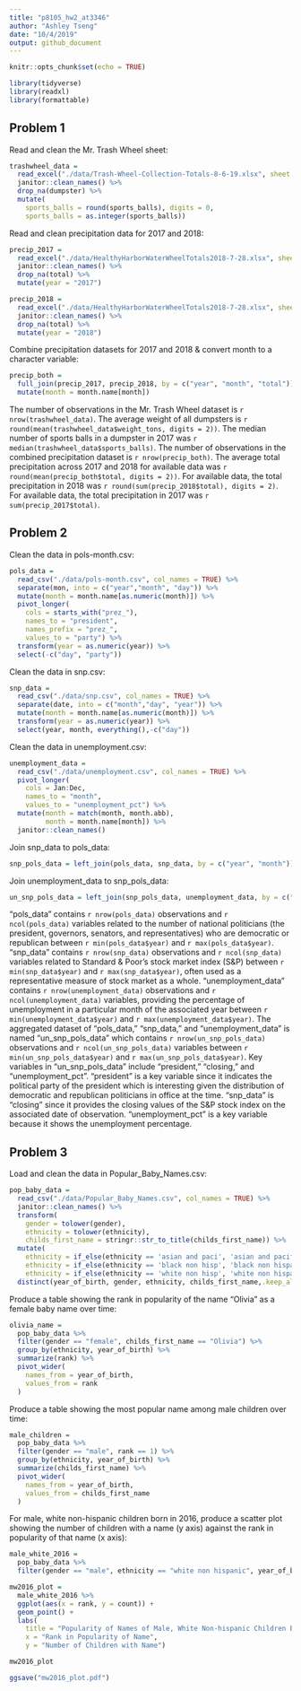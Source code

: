 ```yaml
---
title: "p8105_hw2_at3346"
author: "Ashley Tseng"
date: "10/4/2019"
output: github_document
---
```


```r
knitr::opts_chunk$set(echo = TRUE)

library(tidyverse)
library(readxl)
library(formattable)
```

## Problem 1
Read and clean the Mr. Trash Wheel sheet:
```r
trashwheel_data = 
  read_excel("./data/Trash-Wheel-Collection-Totals-8-6-19.xlsx", sheet = "Mr. Trash Wheel", col_names = TRUE, range = "A2:N406") %>% 
  janitor::clean_names() %>% 
  drop_na(dumpster) %>% 
  mutate(
    sports_balls = round(sports_balls), digits = 0,
    sports_balls = as.integer(sports_balls))
```

Read and clean precipitation data for 2017 and 2018:
```r
precip_2017 = 
  read_excel("./data/HealthyHarborWaterWheelTotals2018-7-28.xlsx", sheet = "2017 Precipitation", col_names = TRUE, range = "A2:B14") %>% 
  janitor::clean_names() %>% 
  drop_na(total) %>% 
  mutate(year = "2017")

precip_2018 = 
  read_excel("./data/HealthyHarborWaterWheelTotals2018-7-28.xlsx", sheet = "2018 Precipitation", col_names = TRUE, range = "A2:B14") %>% 
  janitor::clean_names() %>% 
  drop_na(total) %>% 
  mutate(year = "2018")
```

Combine precipitation datasets for 2017 and 2018 & convert month to a character variable:
```r
precip_both = 
  full_join(precip_2017, precip_2018, by = c("year", "month", "total")) %>% 
  mutate(month = month.name[month])
```
The number of observations in the Mr. Trash Wheel dataset is `r nrow(trashwheel_data)`. The average weight of all dumpsters is `r round(mean(trashwheel_data$weight_tons, digits = 2))`. The median number of sports balls in a dumpster in 2017 was `r median(trashwheel_data$sports_balls)`. The number of observations in the combined precipitation dataset is `r nrow(precip_both)`. The average total precipitation across 2017 and 2018 for available data was `r round(mean(precip_both$total, digits = 2))`. For available data, the total precipitation in 2018 was `r round(sum(precip_2018$total), digits = 2)`. For available data, the total precipitation in 2017 was `r sum(precip_2017$total)`. 



## Problem 2
Clean the data in pols-month.csv:
```r
pols_data = 
  read_csv("./data/pols-month.csv", col_names = TRUE) %>% 
  separate(mon, into = c("year","month", "day")) %>% 
  mutate(month = month.name[as.numeric(month)]) %>% 
  pivot_longer(
    cols = starts_with("prez_"),
    names_to = "president",
    names_prefix = "prez_",
    values_to = "party") %>% 
  transform(year = as.numeric(year)) %>% 
  select(-c("day", "party"))
```

Clean the data in snp.csv:
```r
snp_data = 
  read_csv("./data/snp.csv", col_names = TRUE) %>% 
  separate(date, into = c("month","day", "year")) %>% 
  mutate(month = month.name[as.numeric(month)]) %>% 
  transform(year = as.numeric(year)) %>% 
  select(year, month, everything(),-c("day"))
```

Clean the data in unemployment.csv:
```r
unemployment_data = 
  read_csv("./data/unemployment.csv", col_names = TRUE) %>%
  pivot_longer(
    cols = Jan:Dec,
    names_to = "month",
    values_to = "unemployment_pct") %>% 
  mutate(month = match(month, month.abb),
         month = month.name[month]) %>% 
  janitor::clean_names()
```

Join snp_data to pols_data:
```r
snp_pols_data = left_join(pols_data, snp_data, by = c("year", "month"))
```

Join unemployment_data to snp_pols_data:
```r
un_snp_pols_data = left_join(snp_pols_data, unemployment_data, by = c("year", "month"))
```

"pols_data" contains `r nrow(pols_data)` observations and `r ncol(pols_data)` variables related to the number of national politicians (the president, governors, senators, and representatives) who are democratic or republican between `r min(pols_data$year)` and `r max(pols_data$year)`. "snp_data" contains `r nrow(snp_data)` observations and `r ncol(snp_data)` variables related to Standard & Poor’s stock market index (S&P) between `r min(snp_data$year)` and `r max(snp_data$year)`, often used as a representative measure of stock market as a whole. "unemployment_data" contains `r nrow(unemployment_data)` observations and `r ncol(unemployment_data)` variables, providing the percentage of unemployment in a particular month of the associated year between `r min(unemployment_data$year)` and `r max(unemployment_data$year)`. The aggregated dataset of "pols_data," "snp_data," and "unemployment_data" is named "un_snp_pols_data" which contains `r nrow(un_snp_pols_data)` observations and `r ncol(un_snp_pols_data)` variables between `r min(un_snp_pols_data$year)` and `r max(un_snp_pols_data$year)`. Key variables in "un_snp_pols_data" include "president," "closing," and "unemployment_pct". "president" is a key variable since it indicates the political party of the president which is interesting given the distribution of democratic and republican politicians in office at the time. "snp_data" is "closing" since it provides the closing values of the S&P stock index on the associated date of observation. "unemployment_pct" is a key variable because it shows the unemployment percentage.



## Problem 3

Load and clean the data in Popular_Baby_Names.csv:
```r
pop_baby_data = 
  read_csv("./data/Popular_Baby_Names.csv", col_names = TRUE) %>% 
  janitor::clean_names() %>% 
  transform(
    gender = tolower(gender),
    ethnicity = tolower(ethnicity),
    childs_first_name = stringr::str_to_title(childs_first_name)) %>% 
  mutate(
    ethnicity = if_else(ethnicity == 'asian and paci', 'asian and pacific islander', ethnicity),
    ethnicity = if_else(ethnicity == 'black non hisp', 'black non hispanic', ethnicity),
    ethnicity = if_else(ethnicity == 'white non hisp', 'white non hispanic', ethnicity)) %>% 
  distinct(year_of_birth, gender, ethnicity, childs_first_name,.keep_all = TRUE)
```

Produce a table showing the rank in popularity of the name “Olivia” as a female baby name over time:
```r
olivia_name = 
  pop_baby_data %>% 
  filter(gender == "female", childs_first_name == "Olivia") %>% 
  group_by(ethnicity, year_of_birth) %>% 
  summarize(rank) %>% 
  pivot_wider(
    names_from = year_of_birth,
    values_from = rank
  )
```

Produce a table showing the most popular name among male children over time:
```r
male_children = 
  pop_baby_data %>% 
  filter(gender == "male", rank == 1) %>% 
  group_by(ethnicity, year_of_birth) %>% 
  summarize(childs_first_name) %>% 
  pivot_wider(
    names_from = year_of_birth,
    values_from = childs_first_name
  )
```

For male, white non-hispanic children born in 2016, produce a scatter plot showing the number of children with a name (y axis) against the rank in popularity of that name (x axis):
```r
male_white_2016 = 
  pop_baby_data %>% 
  filter(gender == "male", ethnicity == "white non hispanic", year_of_birth == 2016)

mw2016_plot = 
  male_white_2016 %>% 
  ggplot(aes(x = rank, y = count)) + 
  geom_point() +
  labs(
    title = "Popularity of Names of Male, White Non-hispanic Children Born in 2016",
    x = "Rank in Popularity of Name",
    y = "Number of Children with Name")

mw2016_plot

ggsave("mw2016_plot.pdf")

```

